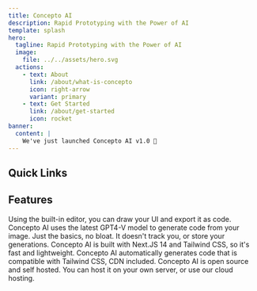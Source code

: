 ```yaml
---
title: Concepto AI
description: Rapid Prototyping with the Power of AI
template: splash
hero:
  tagline: Rapid Prototyping with the Power of AI
  image:
    file: ../../assets/hero.svg
  actions:
    - text: About
      link: /about/what-is-concepto
      icon: right-arrow
      variant: primary
    - text: Get Started
      link: /about/get-started
      icon: rocket
banner:
  content: |
    We've just launched Concepto AI v1.0 🚀
---
```



## Quick Links

<CardGrid>
  <LinkCard title="What is Concepto AI?" href="/about/what-is-concepto" />
  <LinkCard title="How does Concepto AI work?" href="/about/how-does-concepto-work" />
  <LinkCard title="Self Hosting" href="/self-hosted" />
  <LinkCard title="Cloud Hosted" href="/cloud-hosted/" />
</CardGrid>

## Features

<CardGrid>
	<Card title="Draw your UI" icon="pencil">
		Using the built-in editor, you can draw your UI and export it as code.
	</Card>
	<Card title="Generate with AI" icon="laptop">
		Concepto AI uses the latest GPT4-V model to generate code from your image.
	</Card>
	<Card title="Privacy Friendly" icon="open-book">
		Just the basics, no bloat. It doesn't track you, or store your generations.
	</Card>
	<Card title="Lightweight & Fast" icon="rocket">
		Concepto AI is built with Next.JS 14 and Tailwind CSS, so it's fast and lightweight.
	</Card>
	<Card title="Compatible Code" icon="setting">
		Concepto AI automatically generates code that is compatible with Tailwind CSS, CDN included.
	</Card>
	<Card title="Self Hosted & Cloud Hosting" icon="list-format">
		Concepto AI is open source and self hosted. You can host it on your own server, or use our cloud hosting.
	</Card>
</CardGrid>


